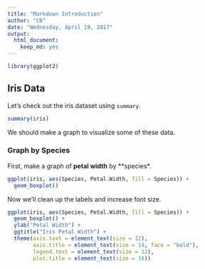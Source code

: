 ```yaml
---
title: "Markdown Introduction"
author: "CB"
date: "Wednesday, April 19, 2017"
output:
  html_document:
    keep_md: yes
---
```


```r
library(ggplot2)
```

## Iris Data

Let's check out the iris dataset using `summary`. 
```r
summary(iris)
```

We should make a graph to visualize some of these data.

### Graph by Species

First, make a graph of **petal width** by **species*. 
```r
ggplot(iris, aes(Species, Petal.Width, fill = Species)) + 
  geom_boxplot()
```

Now we'll clean up the labels and increase font size.
```r
ggplot(iris, aes(Species, Petal.Width, fill = Species)) + 
  geom_boxplot() + 
  ylab("Petal Width") + 
  ggtitle("Iris Petal Width") + 
  theme(axis.text = element_text(size = 12),
        axis.title = element_text(size = 14, face = "bold"),
        legend.text = element_text(size = 12),
        plot.title = element_text(size = 16))
```
